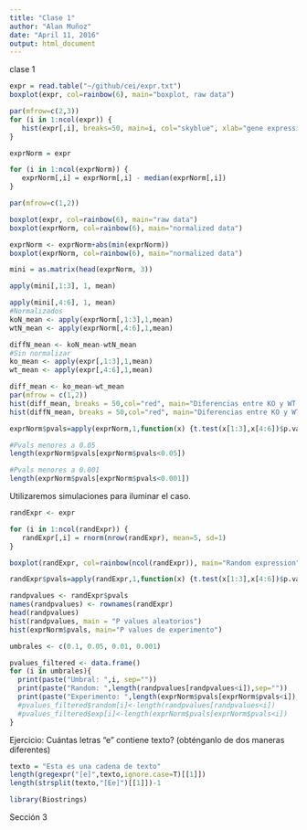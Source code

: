 ```yaml
---
title: "Clase 1"
author: "Alan Muñoz"
date: "April 11, 2016"
output: html_document
---
```

clase 1
```r
expr = read.table("~/github/cei/expr.txt")
boxplot(expr, col=rainbow(6), main="boxplot, raw data")

par(mfrow=c(2,3))
for (i in 1:ncol(expr)) {
   hist(expr[,i], breaks=50, main=i, col="skyblue", xlab="gene expression")
}

exprNorm = expr

for (i in 1:ncol(exprNorm)) {
   exprNorm[,i] = exprNorm[,i] - median(exprNorm[,i])
}

par(mfrow=c(1,2))

boxplot(expr, col=rainbow(6), main="raw data")
boxplot(exprNorm, col=rainbow(6), main="normalized data")

exprNorm <- exprNorm+abs(min(exprNorm))
boxplot(exprNorm, col=rainbow(6), main="normalized data")

mini = as.matrix(head(exprNorm, 3))

apply(mini[,1:3], 1, mean)

apply(mini[,4:6], 1, mean)
#Normalizados
koN_mean <- apply(exprNorm[,1:3],1,mean)
wtN_mean <- apply(exprNorm[,4:6],1,mean)

diffN_mean <- koN_mean-wtN_mean
#Sin normalizar
ko_mean <- apply(expr[,1:3],1,mean)
wt_mean <- apply(expr[,4:6],1,mean)

diff_mean <- ko_mean-wt_mean
par(mfrow = c(1,2))
hist(diff_mean, breaks = 50,col="red", main="Diferencias entre KO y WT sin normalizar", xlab="")
hist(diffN_mean, breaks = 50,col="red", main="Diferencias entre KO y WT normalizados", xlab="")

exprNorm$pvals=apply(exprNorm,1,function(x) {t.test(x[1:3],x[4:6])$p.value})

#Pvals menores a 0.05
length(exprNorm$pvals[exprNorm$pvals<0.05])

#Pvals menores a 0.001
length(exprNorm$pvals[exprNorm$pvals<0.001])
```
Utilizaremos simulaciones para iluminar el caso.
```r
randExpr <- expr

for (i in 1:ncol(randExpr)) {
   randExpr[,i] = rnorm(nrow(randExpr), mean=5, sd=1)
}

boxplot(randExpr, col=rainbow(ncol(randExpr)), main="Random expression")

randExpr$pvals=apply(randExpr,1,function(x) {t.test(x[1:3],x[4:6])$p.value})

randpvalues <- randExpr$pvals
names(randpvalues) <- rownames(randExpr)
head(randpvalues)
hist(randpvalues, main = "P values aleatorios")
hist(exprNorm$pvals, main="P values de experimento")

umbrales <- c(0.1, 0.05, 0.01, 0.001)

pvalues_filtered <- data.frame()
for (i in umbrales){
  print(paste("Umbral: ",i, sep=""))
  print(paste("Random: ",length(randpvalues[randpvalues<i]),sep=""))
  print(paste("Experimento: ",length(exprNorm$pvals[exprNorm$pvals<i]),sep=""))
  #pvalues_filtered$random[i]<-length(randpvalues[randpvalues<i])
  #pvalues_filtered$exp[i]<-length(exprNorm$pvals[exprNorm$pvals<i])
}
  ```


Ejercicio: Cuántas letras "e" contiene texto? (obténganlo de dos maneras diferentes)
```r
texto = "Esta es una cadena de texto"
length(gregexpr("[e]",texto,ignore.case=T)[[1]])
length(strsplit(texto,"[Ee]")[[1]])-1

```

```r
library(Biostrings)

```
Sección 3

